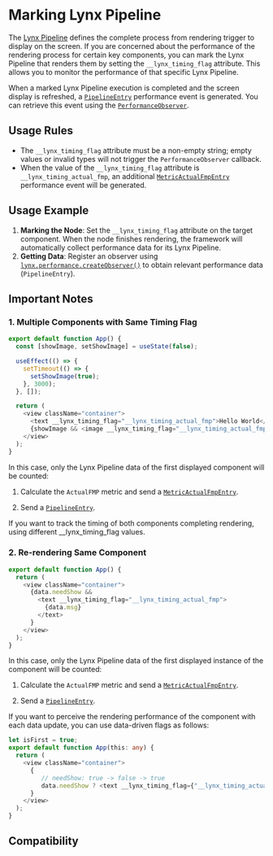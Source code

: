 # Marking Lynx Pipeline

The [Lynx Pipeline](guide/spec#lynx-pipeline) defines the complete process from rendering trigger to display on the screen. If you are concerned about the performance of the rendering process for certain key components, you can mark the Lynx Pipeline that renders them by setting the `__lynx_timing_flag` attribute. This allows you to monitor the performance of that specific Lynx Pipeline.

When a marked Lynx Pipeline execution is completed and the screen display is refreshed, a [`PipelineEntry`](api/lynx-api/performance-api/performance-entry/pipeline-entry) performance event is generated. You can retrieve this event using the [`PerformanceObserver`](api/lynx-api/performance-api/performance-observer).

## Usage Rules

- The `__lynx_timing_flag` attribute must be a non-empty string; empty values or invalid types will not trigger the `PerformanceObserver` callback.
- When the value of the `__lynx_timing_flag` attribute is `__lynx_timing_actual_fmp`, an additional [`MetricActualFmpEntry`](api/lynx-api/performance-api/performance-entry/metric-actual-fmp-entry) performance event will be generated.

## Usage Example

1. **Marking the Node**: Set the `__lynx_timing_flag` attribute on the target component. When the node finishes rendering, the framework will automatically collect performance data for its Lynx Pipeline.
2. **Getting Data**: Register an observer using [`lynx.performance.createObserver()`](api/lynx-api/lynx/lynx-performance#createobserver) to obtain relevant performance data (`PipelineEntry`).


<Go
  example="performance-api"
  defaultFile="src/pipeline_entry/index.tsx"
  defaultEntryFile="dist/pipeline_entry.lynx.bundle"
  img="https://lf-lynx.tiktok-cdns.com/obj/lynx-artifacts-oss-sg/lynx-website/assets/doc/pipeline-entry-demo.jpeg"
  entry="src/pipeline_entry"
  highlight="{11-21,31}"
/>

## Important Notes

### 1. Multiple Components with Same Timing Flag
```ts
export default function App() {
  const [showImage, setShowImage] = useState(false);

  useEffect(() => {
    setTimeout(() => {
      setShowImage(true);
    }, 3000);
  }, []);

  return (
    <view className="container">
      <text __lynx_timing_flag="__lynx_timing_actual_fmp">Hello World</text>
      {showImage && <image __lynx_timing_flag="__lynx_timing_actual_fmp" src="xxxx.png" />}
    </view>
  );
}
```
In this case, only the Lynx Pipeline data of the first displayed component will be counted:

1. Calculate the `ActualFMP` metric and send a [`MetricActualFmpEntry`](api/lynx-api/performance-api/performance-entry/metric-actual-fmp-entry).

2. Send a [`PipelineEntry`](api/lynx-api/performance-api/performance-entry/pipeline-entry).

If you want to track the timing of both components completing rendering, using different __lynx_timing_flag values.

### 2. Re-rendering Same Component

```ts
export default function App() {
  return (
    <view className="container">
      {data.needShow && 
        <text __lynx_timing_flag="__lynx_timing_actual_fmp">
          {data.msg}
        </text>
      }
    </view>
  );
}
```

In this case, only the Lynx Pipeline data of the first displayed instance of the component will be counted:

1. Calculate the `ActualFMP` metric and send a [`MetricActualFmpEntry`](api/lynx-api/performance-api/performance-entry/metric-actual-fmp-entry).

2. Send a [`PipelineEntry`](api/lynx-api/performance-api/performance-entry/pipeline-entry).

If you want to perceive the rendering performance of the component with each data update, you can use data-driven flags as follows:

```ts
let isFirst = true;
export default function App(this: any) {
  return (
    <view className="container">
      {
         // needShow: true -> false -> true
         data.needShow ? <text __lynx_timing_flag={"__lynx_timing_actual_fmp" + (isFirst ? "" : +data.id)}>{data.msg}</text> : null
      }
    </view>
  );
}
```

## Compatibility


<LegacyCompatTable metadata="lynx-api/performance-api/timing-flag" />
